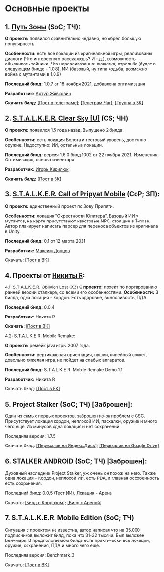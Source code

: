 # Основные проекты

## 1. [Путь Зоны](https://t.me/GartGame) (SoC; ТЧ):
**О проекте:** появился сравнительно недавно, но обрёл большую популярность. 

**Особенности:** есть все локации из оригинальной игры, реализованы диалоги (Что интересного расскажешь? И т.д.), возможность обыскивать тайники. Что нереализованно: сюжетка, стрельба (будет в следующем билде - 1.0.8), ИИ (базовый, ну типа ходьба, возможно война с мутантами в 1.0.9) 


**Последний билд:** 1.0.7 от 18 ноября 2021, добавлена оптимизация

**Разработчик:** [Артур Живкович](https://vk.com/arturjiv)

**Скачать билд:** [[Пост в телеграме]](https://t.me/GartGame/104); [[Телеграм Чат]](https://t.me/GartGameChat); [[Группа в ВК]](https://vk.com/gartgame)

## 2. [S.T.A.L.K.E.R. Clear Sky [U]](https://vk.com/stalkerumobile) (CS; ЧН)
**О проекте:** появился 1.5 года назад. Выпущено 2 билда.

**Особенности:** есть локация Болота и тестовый уровень, доступно оружие. Недоступно: ИИ, остальные локации.


**Последний билд:** версия 1.6.0 билд 1002 от 22 ноября 2021. Изменения: Оптимизация, основа инвентаря

**Разработчик:** [Игорь Кирилюк](https://vk.com/duppeh)

**Скачать билд:** [[Пост в ВК]](https://vk.com/wall-182231606_2346)

## 3. [S.T.A.L.K.E.R. Call of Pripyat Mobile](https://vk.com/stalker.cop.mobile) (CoP; ЗП):
**О проекте:** единственный проект по Зову Припяти. 

**Особенности:** локация "Окрестности Юпитера". Базовый ИИ у мутантов, на карте присутствуют квестовые NPC, стоящие в Т-позе. Автор планирует написать парсер для переноса объектов из оригинала в Unity.

**Последний билд:** 0.1 от 12 марта 2021

**Разработчик:** [Максим Донцов](https://vk.com/md0508)

Скачать: [[Пост в ВК]](https://vk.com/wall-181941504_9014)

## 4. Проекты от [Никиты R](https://vk.com/nikita_r_public):
4.1: S.T.A.L.K.E.R. Oblivion Lost (ХЗ)
**О проекте:** проект по портированию ранней версии сталкера, со всеми его особенностями.
**Особенности:** 3 билда, одна локация - Кордон. Есть здоровье, выносливость, ПДА.

**Последний билд:** 0.0.4

**Разработчик:** Никита R

**Скачать:** [[Пост в ВК]](https://vk.com/wall-200764374_192)

4.2: S.T.A.L.K.E.R. Mobile Remake:

**О проекте:** ремейк java игры 2007 года. 

**Особенности:** вертикальная ориентация, пушки, линейный сюжет, довольно тяжелая игра, не пойдет на слабых аппаратов.

**Последний билд:** S.T.A.L.K.E.R. Mobile Remake Demo 1.1

**Разработчик:** Никита R

Скачать билд: [[Пост в ВК]](https://vk.com/wall-200764374_645)

## 5. Project Stalker (SoC; ТЧ) [Заброшен]:
Один из самых первых проектов, заброшен из-за проблем с GSC. Присутствует локация кордон, неплохой ИИ, пасхалки, оружие и много чего ещё. Из минусов одна локация и нет сохранений

Последняя версия: 1.7.5

Скачать билд: [[Перезалив на Яндекс.Диск]](https://disk.yandex.ru/d/zWoU2RTyrdOKxA); [[Перезалив на Google Drive]](https://drive.google.com/file/d/1QcjrWeJ6opUSSph8_MgjYd1GElIRezJX/view?usp=drivesdk)

## 6. STALKER ANDROID (SoC; ТЧ) [Заброшен]:
Духовный наследник Project Stalker, уж очень он похож на него. Также одна локация - Кордон, неплохой ИИ, есть PDA, и главная оссобенность есть сохранения. 

Последний билд: 0.0.5 (Тест ИИ). Локация - Арена

Скачать: [[Билд с Кордоном]](https://vk.com/wall-174809909_12652); [[Билд с Ареной]](https://vk.com/wall-174809909_14326)

## 7. S.T.A.L.K.E.R. Mobile Edition (SoC; ТЧ)
Ситуация с проектом не известна, автор написал что на 35.000 подписчиков выложит билд, пока что 31-32 тысячи.
Был выложен Бенчмарк. В предпологаемом билде есть практически все локации, оружие, сохранения, ПДА и много чего еще.

Последняя версия: Benchmark_3

Скачать: [[Пост в ВК]](https://vk.com/wall-184902497_39772)

